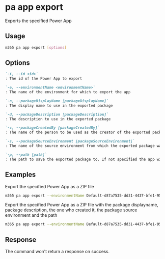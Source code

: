 
# pa app export

Exports the specified Power App

## Usage

```sh
m365 pa app export [options]
```

## Options

```md definition-list
`-i, --id <id>`
: The id of the Power App to export

`-e, --environmentName <environmentName>`
: The name of the environment for which to export the app

`-n, --packageDisplayName [packageDisplayName]`
: The display name to use in the exported package

`-d, --packageDescription [packageDescription]`
: The description to use in the exported package

`-c, --packageCreatedBy [packageCreatedBy]`
: The name of the person to be used as the creator of the exported package

`-s, --packageSourceEnvironment [packageSourceEnvironment]`
: The name of the source environment from which the exported package was taken

`-p, --path [path]`
: The path to save the exported package to. If not specified the app will be exported in the current working directory
```

<Global />

## Examples

Export the specified Power App as a ZIP file

```sh
m365 pa app export --environmentName Default-d87a7535-dd31-4437-bfe1-95340acd55c5 --id 3989cb59-ce1a-4a5c-bb78-257c5c39381d --packageDisplayName "PowerApp"
```

Export the specified Power App as a ZIP file with the package displayname, package description, the one who created it, the package source environment and the path

```sh
m365 pa app export --environmentName Default-d87a7535-dd31-4437-bfe1-95340acd55c5 --id 3989cb59-ce1a-4a5c-bb78-257c5c39381d --packageDisplayName "PowerApp" --packageDescription "Power App Description" --packageCreatedBy "John Doe" --packageSourceEnvironment "Contoso" --path "C:/Users/John/Documents"
```

## Response

The command won't return a response on success.
